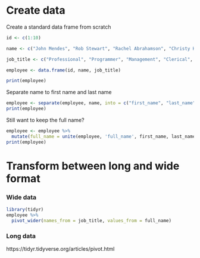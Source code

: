 # Create data
Create a standard data frame from scratch

```r
id <- c(1:10)

name <- c("John Mendes", "Rob Stewart", "Rachel Abrahamson", "Christy Hickman", "Johnson Harper", "Candace Miller", "Carlson Landy", "Pansy Jordan", "Darius Berry", "Claudia Garcia")

job_title <- c("Professional", "Programmer", "Management", "Clerical", "Developer", "Programmer", "Management", "Clerical", "Developer", "Programmer")

employee <- data.frame(id, name, job_title)

print(employee)
```
Separate name to first name and last name

```r
employee <- separate(employee, name, into = c("first_name", "last_name"), sep = ' ')
print(employee)
```

Still want to keep the full name?

```r
employee <- employee %>% 
  mutate(full_name = unite(employee, 'full_name', first_name, last_name, sep = ' ')$full_name, .before = first_name)
print(employee)
```

# Transform between long and wide format
### Wide data
```r
library(tidyr)
employee %>% 
  pivot_wider(names_from = job_title, values_from = full_name)
```
### Long data
https://tidyr.tidyverse.org/articles/pivot.html 


